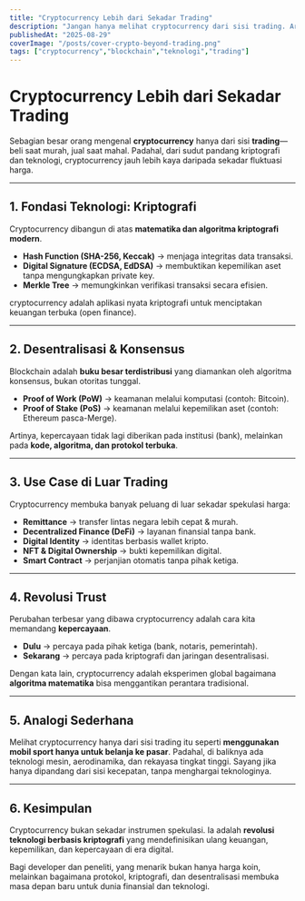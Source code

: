 ```yaml
---
title: "Cryptocurrency Lebih dari Sekadar Trading"
description: "Jangan hanya melihat cryptocurrency dari sisi trading. Artikel ini membahas fondasi kriptografi, desentralisasi, dan inovasi teknologi di baliknya."
publishedAt: "2025-08-29"
coverImage: "/posts/cover-crypto-beyond-trading.png"
tags: ["cryptocurrency","blockchain","teknologi","trading"]
---
```


# Cryptocurrency Lebih dari Sekadar Trading

Sebagian besar orang mengenal **cryptocurrency** hanya dari sisi **trading**—beli saat murah, jual saat mahal. Padahal, dari sudut pandang kriptografi dan teknologi, cryptocurrency jauh lebih kaya daripada sekadar fluktuasi harga.

---

## 1. Fondasi Teknologi: Kriptografi

Cryptocurrency dibangun di atas **matematika dan algoritma kriptografi modern**.

- **Hash Function (SHA-256, Keccak)** → menjaga integritas data transaksi.
- **Digital Signature (ECDSA, EdDSA)** → membuktikan kepemilikan aset tanpa mengungkapkan private key.
- **Merkle Tree** → memungkinkan verifikasi transaksi secara efisien.

cryptocurrency adalah aplikasi nyata kriptografi untuk menciptakan keuangan terbuka (open finance).

---

## 2. Desentralisasi & Konsensus

Blockchain adalah **buku besar terdistribusi** yang diamankan oleh algoritma konsensus, bukan otoritas tunggal.

- **Proof of Work (PoW)** → keamanan melalui komputasi (contoh: Bitcoin).
- **Proof of Stake (PoS)** → keamanan melalui kepemilikan aset (contoh: Ethereum pasca-Merge).

Artinya, kepercayaan tidak lagi diberikan pada institusi (bank), melainkan pada **kode, algoritma, dan protokol terbuka**.

---

## 3. Use Case di Luar Trading

Cryptocurrency membuka banyak peluang di luar sekadar spekulasi harga:

- **Remittance** → transfer lintas negara lebih cepat & murah.
- **Decentralized Finance (DeFi)** → layanan finansial tanpa bank.
- **Digital Identity** → identitas berbasis wallet kripto.
- **NFT & Digital Ownership** → bukti kepemilikan digital.
- **Smart Contract** → perjanjian otomatis tanpa pihak ketiga.

---

## 4. Revolusi Trust

Perubahan terbesar yang dibawa cryptocurrency adalah cara kita memandang **kepercayaan**.

- **Dulu** → percaya pada pihak ketiga (bank, notaris, pemerintah).
- **Sekarang** → percaya pada kriptografi dan jaringan desentralisasi.

Dengan kata lain, cryptocurrency adalah eksperimen global bagaimana **algoritma matematika** bisa menggantikan perantara tradisional.

---

## 5. Analogi Sederhana

Melihat cryptocurrency hanya dari sisi trading itu seperti **menggunakan mobil sport hanya untuk belanja ke pasar**. Padahal, di baliknya ada teknologi mesin, aerodinamika, dan rekayasa tingkat tinggi. Sayang jika hanya dipandang dari sisi kecepatan, tanpa menghargai teknologinya.

---

## 6. Kesimpulan

Cryptocurrency bukan sekadar instrumen spekulasi. Ia adalah **revolusi teknologi berbasis kriptografi** yang mendefinisikan ulang keuangan, kepemilikan, dan kepercayaan di era digital.

Bagi developer dan peneliti, yang menarik bukan hanya harga koin, melainkan bagaimana protokol, kriptografi, dan desentralisasi membuka masa depan baru untuk dunia finansial dan teknologi.
